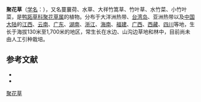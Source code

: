 {{Speciesbox
| image = Floscopa scandens.JPG
| image_caption = 蔓蘘荷
| status = 
| status_system = 
| genus = Floscopa
| species = scandens
| authority = Lour., 1790
| synonyms = 
|}}

'''聚花草'''（[[学名|学名]]：{{lang|la|''Floscopa scandens''}}），又名蔓蘘荷、水草、大祥竹篙草、竹叶草、水竹菜、小竹叶菜，是[[鸭跖草科|鸭跖草科]][[聚花草属|聚花草属]]的植物。分布于大洋洲热带、[[台湾岛|台湾岛]]、亚洲热带以及[[中国大陆|中国大陆]]的[[江西|江西]]、[[云南|云南]]、[[广东|广东]]、[[湖南|湖南]]、[[浙江|浙江]]、[[海南|海南]]、[[福建|福建]]、[[广西|广西]]、[[西藏|西藏]]、[[四川|四川]]等地，生长于海拔130米至1,700米的地区，常生长在水边、山沟边草地和林中，目前尚未由人工引种栽培。

== 参考文献 ==

* {{cite web| url =http://www.bioinfo.cn/db05/KmzwSpecies.php?action=view&id=3992| title =聚花草| work =《中国高等植物数据库全库》| publisher =中国科学院微生物研究所| author =昆明植物研究所| accessdate =2009-02-25| deadurl =yes| archiveurl =https://web.archive.org/web/20160305003755/http://www.bioinfo.cn/db05/KmzwSpecies.php?action=view&id=3992| archivedate =2016-03-05}}
* {{TaiBNET| zh=蔓蘘荷 | id=201193 | binomial=Floscopa scandens | authority=Lour., 1790 | var= | accessdate=2013-01-24}}
{{Taxonbar|from=Q15230868}}

[[Category:聚花草属|聚花草]]


{{植物小作品}}